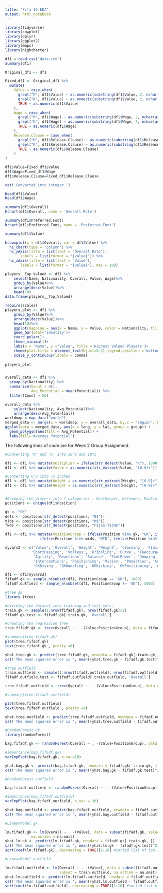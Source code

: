```yaml
---
title: "Fifa 19 EDA"
output: html_notebook
---
```


```r
library(tidyverse)
library(cowplot)
library(dplyr)
library(ggplot2)
library(maps)
library(highcharter)
```



```r
df1 = read.csv("data.csv")
summary(df1)

```


```r
Original_df1 <- df1

Fixed_df1 <- Original_df1 %>% 
  mutate(
    Value = case_when(
      grepl("M", df1$Value) ~ as.numeric(substring(df1$Value, 2, nchar(as.character(df1$Value))-1)) * 1000000,
      grepl("K", df1$Value) ~ as.numeric(substring(df1$Value, 2, nchar(as.character(df1$Value))-1)) * 1000,
      TRUE ~ as.numeric(df1$Value)
    ),
    Wage = case_when(
      grepl("M", df1$Wage) ~ as.numeric(substring(df1$Wage, 2, nchar(as.character(df1$Wage))-1)) * 1000000,
      grepl("K", df1$Wage) ~ as.numeric(substring(df1$Wage, 2, nchar(as.character(df1$Wage))-1)) * 1000,
      TRUE ~ as.numeric(df1$Wage)
    ),
    Release.Clause = case_when(
      grepl("M", df1$Release.Clause) ~ as.numeric(substring(df1$Release.Clause, 2, nchar(as.character(df1$Wage))-1)) * 1000000,
      grepl("K", df1$Release.Clause) ~ as.numeric(substring(df1$Release.Clause, 2, nchar(as.character(df1$Wage))-1)) * 1000,
      TRUE ~ as.numeric(df1$Release.Clause)
    )   
)
    
df1$Value=Fixed_df1$Value
df1$Wage=Fixed_df1$Wage
df1$Release.Clause=Fixed_df1$Release.Clause

cat('Converted into integer ')


```


```r
head(df1$Value)
head(df1$Wage)
```

```r
summary(df1$Overall)
hchart(df1$Overall, name = 'Overall Rate')
```

```r
summary(df1$Preferred.Foot)
hchart(df1$Preferred.Foot, name = 'Preferred.Foot')
```


```r
summary(df1$Value)

hcboxplot(x = df1$Overall, var = df1$Value) %>%
  hc_chart(type = "column") %>%
  hc_yAxis(title = list(text = "Overall Rate"),
       labels = list(format = "{value}")) %>%
  hc_xAxis(title = list(text = "Value"),
       labels = list(format = "{value}"), max = 100)  

```


```r
players__Top_Valued <- df1 %>%
    select(Name, Nationality, Overall, Value, Wage)%>%
    group_by(Value)%>%
    arrange(desc(Value))%>%
    head(10)
data.frame(players__Top_Valued)   
```



```r
require(scales)
players_plot <- df1 %>%
    group_by(Value)%>%
    arrange(desc(Value))%>%
    head(10)%>%
    ggplot(mapping = aes(x = Name, y = Value, color = Nationality, fill = Nationality, alpha = Value, size=Value))+
    geom_bar(stat='identity')+
    coord_polar()+
    theme_minimal()+
    labs(x = 'Name', y ='Value', title ='Highest Valued Players')+
    theme(plot.title = element_text(hjust=0.5),legend.position ='bottom')+
    scale_y_continuous(labels = comma)
    
players_plot



```


```r
overall_data <- df1 %>% 
  group_by(Nationality) %>% 
  summarise(Count = n(), 
            Avg_Potential = mean(Potential)) %>%
  filter(Count > 50)

overall_data %>%
    select(Nationality, Avg_Potential)%>%                       
    arrange(desc(Avg_Potential)) 
worldmap = map_data("world")                           
merged_data <- merge(x = worldmap, y = overall_data, by.x = "region", by.y = "Nationality", all.x = TRUE) %>% arrange(order)
ggplot(data = merged_data, aes(x = long, y = lat, group = group)) +
  geom_polygon(aes(fill = Avg_Potential)) +
  labs(fill='Average Potential')
```
The following lines of code are for Week 2 Group Assignment. 


```r

#Converting 'M' and 'K' into 10^6 and 10^3  

df1 <- df1 %>% mutate(multiplier = ifelse(str_detect(Value, "K"), 1000, ifelse(str_detect(Value, "M"), 1000000, 1))) 
df1 <- df1 %>% mutate(Value = as.numeric(str_extract(Value, "[0-9]+")) * multiplier)

#Converting 6'0 into 72 inches
df1 <- df1 %>% mutate(Weight = as.numeric(str_extract(Weight, "[0-9]+")))
df1 <- df1 %>% mutate(Height = as.numeric(str_extract(Height, "[0-9]+"))*12 + as.numeric(str_extract(Height, "[0-9]+$")))


#Grouping the players into 4 categories : Goalkeeper, Defender, Midfielder, Forward. 
positions <- unique(df1$Position)

gk <- "GK"
defs <- positions[str_detect(positions, "B$")]
mids <- positions[str_detect(positions, "M$")]
fwds <- positions[str_detect(positions, "F$|S$|T$|W$")]

df1 <- df1 %>% mutate(PositionGroup = ifelse(Position %in% gk, "GK", ifelse(Position %in% defs, "DEF", 
                ifelse(Position %in% mids, "MID", ifelse(Position %in% fwds, "FWD", "Unknown")))))

myvars2 <- c('Value', 'Overall', 'Height', 'Weight', 'Crossing', 'Finishing', 'HeadingAccuracy', 
            'ShortPassing', 'Volleys', 'Dribbling', 'Curve', 'FKAccuracy', 'LongPassing', 'BallControl', 'Acceleration', 'SprintSpeed', 
             'Agility', 'Reactions', 'Balance', 'ShotPower', 'Jumping', 'Stamina', 'Strength', 'LongShots', 'Aggression', 
             'Interceptions', 'Positioning', 'Vision', 'Penalties', 'Composure', 'Marking', 'StandingTackle', 'SlidingTackle', 
             'GKDiving', 'GKHandling', 'GKKicking', 'GKPositioning', 'GKReflexes', 'PositionGroup')
```


```r
df1 <- df1[myvars2]
fifadf.gk <- sample_n(subset(df1, PositionGroup == 'GK'), 1000)
fifadf.outfield <- sample_n(subset(df1, PositionGroup != 'GK'), 5000)
```


```r
#tree gk
library (tree)

#dividing the dataset into training and test sets. 
train.gk <- sample(1:nrow(fifadf.gk), nrow(fifadf.gk)/2)
fifadf.gk.test <- fifadf.gk[-train.gk, 'Overall']

#creating the regression tree
tree.fifadf.gk <- tree(Overall ~ . -(Value+PositionGroup), data = fifadf.gk)

#summary(tree.fifadf.gk)
plot(tree.fifadf.gk)
text(tree.fifadf.gk , pretty =0)

yhat.tree.gk <- predict(tree.fifadf.gk, newdata = fifadf.gk[-train.gk,])
cat('The mean squared error is ', mean((yhat.tree.gk - fifadf.gk.test)^2))
```


```r
#tree outfield
train.outfield <- sample(1:nrow(fifadf.outfield), nrow(fifadf.outfield)/2)
fifadf.outfield.test <- fifadf.outfield[-train.outfield, 'Overall']

tree.fifadf.outfield <- tree(Overall ~ . -(Value+PositionGroup), data = fifadf.outfield)

#summary(tree.fifadf.outfield)

plot(tree.fifadf.outfield)
text(tree.fifadf.outfield , pretty =0)

yhat.tree.outfield <- predict(tree.fifadf.outfield, newdata = fifadf.outfield[-train.outfield,])
cat('The mean squared error is ', mean((yhat.tree.outfield - fifadf.outfield.test)^2))
```


```r
#RandomForest gk
library(randomForest)

bag.fifadf.gk <- randomForest(Overall ~ . -(Value+PositionGroup), data = fifadf.gk, subset = train.gk, importance = TRUE)

#importance(bag.fifadf.gk)
varImpPlot(bag.fifadf.gk, n.var=10)

yhat.bag.gk <- predict(bag.fifadf.gk, newdata = fifadf.gk[-train.gk, ])
cat('The mean squared error is ', mean((yhat.bag.gk - fifadf.gk.test)^2))
```


```r
#RandomForest outfield

bag.fifadf.outfield <- randomForest(Overall ~ . -(Value+PositionGroup), data = fifadf.outfield, subset = train.outfield, importance = TRUE, na.action = na.exclude)

#importance(bag.fifadf.outfield)
varImpPlot(bag.fifadf.outfield, n.var = 10)

yhat.bag.outfield <- predict(bag.fifadf.outfield, newdata = fifadf.outfield[-train.outfield, ])
cat('The mean squared error is ', mean((yhat.bag.outfield - fifadf.outfield.test)^2, na.rm = TRUE))

```


```r
#LinearModel gk

lm.fifadf.gk <- lm(Overall ~ . -(Value), data = subset(fifadf.gk, select = -c(PositionGroup)), subset = train.gk, 
            na.action = na.omit)
yhat.lm.gk <- predict(lm.fifadf.gk, newdata = fifadf.gk[-train.gk, ])
cat('The mean squared error is ', mean((yhat.lm.gk - fifadf.gk.test)^2, na.rm = TRUE))
sort(coef(lm.fifadf.gk), decreasing = TRUE)[1:10] #sorted list of top 10 coefficients
```


```r
#LinearModel outfield

lm.fifadf.outfield <- lm(Overall ~ . -(Value), data = subset(fifadf.outfield, select = -c(PositionGroup)), 
                         subset = train.outfield, na.action = na.omit)
yhat.lm.outfield <- predict(lm.fifadf.outfield, newdata = fifadf.outfield[-train.outfield, ])
cat('The mean squared error is ', mean((yhat.lm.outfield - fifadf.outfield.test)^2, na.rm = TRUE))
sort(coef(lm.fifadf.outfield), decreasing = TRUE)[1:10] #sorted list of top 10 coefficients
```



